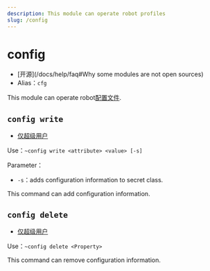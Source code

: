 ```yaml
---
description: This module can operate robot profiles
slug: /config
---
```


# config

-   [开源]\(/docs/help/faq#Why some modules are not open sources)
-   Alias：`cfg`

This module can operate robot[配置文件](development/config).

## `config write`

-   [仅超级用户](permissions)

Use：`~config write <attribute> <value> [-s]`

Parameter：

-   `-s`：adds configuration information to secret class.

This command can add configuration information.

## `config delete`

-   [仅超级用户](permissions)

Use：`~config delete <Property>`

This command can remove configuration information.
